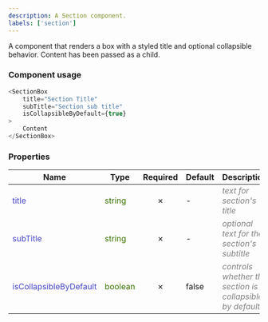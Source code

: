 ```yaml
---
description: A Section component.
labels: ['section']
---
```



A component that renders a box with a styled title and optional collapsible behavior. Content has been passed as a child.

### Component usage
```js
<SectionBox 
    title="Section Title"
    subTitle="Section sub title"
    isCollapsibleByDefault={true}
>
    Content
</SectionBox>
```

### Properties
| **Name**      | **Type** | **Required** | **Default** | **Description** |
| ----------- | ----------- | :-----------: | ----------- | ----------- |
| <font color='#4646c6'>title</font> | <font color="#397300">string</font> | &cross; | - | <font color="grey">*text for section's title*</font> |
| <font color='#4646c6'>subTitle</font> | <font color="#397300">string</font> | &cross; | - | <font color="grey">*optional text for the section's subtitle*</font> |
| <font color='#4646c6'>isCollapsibleByDefault</font> | <font color="#397300">boolean</font> | &cross; | false | <font color="grey">*controls whether the section is collapsible by default*</font> |